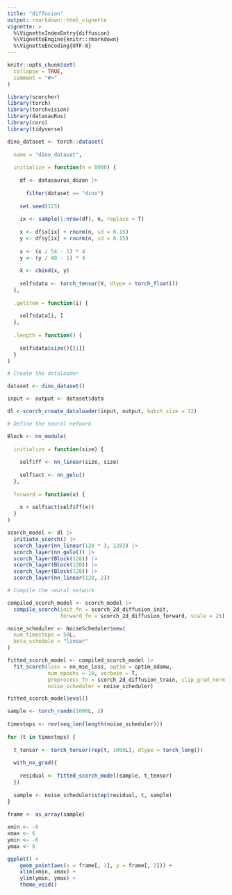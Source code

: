 ```yaml
---
title: "diffusion"
output: rmarkdown::html_vignette
vignette: >
  %\VignetteIndexEntry{diffusion}
  %\VignetteEngine{knitr::rmarkdown}
  %\VignetteEncoding{UTF-8}
---
```


```r
knitr::opts_chunk$set(
  collapse = TRUE,
  comment = "#>"
)
```

```r
library(scorcher)
library(torch)
library(torchvision)
library(datasauRus)
library(coro)
library(tidyverse)
```

```r

dino_dataset <- torch::dataset(
  
  name = "dino_dataset",
  
  initialize = function(n = 8000) {
    
    df <- datasaurus_dozen |> 
      
      filter(dataset == "dino")
    
    set.seed(123)
    
    ix <- sample(1:nrow(df), n, replace = T)
    
    x <- df$x[ix] + rnorm(n, sd = 0.15)
    y <- df$y[ix] + rnorm(n, sd = 0.15)
    
    x <- (x / 54 - 1) * 4
    y <- (y / 48 - 1) * 4
    
    X <- cbind(x, y)
    
    self$data <- torch_tensor(X, dtype = torch_float())
  },
  
  .getitem = function(i) {
    
    self$data[i, ]
  },
  
  .length = function() {
    
    self$data$size()[[1]]
  }
)

```


```r
# Create the dataloader

dataset <- dino_dataset()

input <- output <- dataset$data

dl <-scorch_create_dataloader(input, output, batch_size = 32)

# Define the neural network

Block <- nn_module(
  
  initialize = function(size) {
    
    self$ff <- nn_linear(size, size)
    
    self$act <- nn_gelu()
  },
  
  forward = function(x) {
    
    x + self$act(self$ff(x))
  }
)

scorch_model <- dl |> 
  initiate_scorch() |> 
  scorch_layer(nn_linear(128 * 3, 128)) |>
  scorch_layer(nn_gelu()) |>
  scorch_layer(Block(128)) |>
  scorch_layer(Block(128)) |>
  scorch_layer(Block(128)) |>
  scorch_layer(nn_linear(128, 2))

# Compile the neural network

compiled_scorch_model <- scorch_model |>
  compile_scorch(init_fn = scorch_2d_diffusion_init, 
                 forward_fn = scorch_2d_diffusion_forward, scale = 25)

```


```r

noise_scheduler <- NoiseScheduler$new(
  num_timesteps = 50L,
  beta_schedule = "linear"
)

fitted_scorch_model <- compiled_scorch_model |> 
  fit_scorch(loss = nn_mse_loss, optim = optim_adamw, 
             num_epochs = 10, verbose = T,
             preprocess_fn = scorch_2d_diffusion_train, clip_grad_norm = T, 
             noise_scheduler = noise_scheduler)
```

```r

fitted_scorch_model$eval()

sample <- torch_randn(1000L, 2)
    
timesteps <- rev(seq_len(length(noise_scheduler)))
      
for (t in timesteps) {
      
  t_tensor <- torch_tensor(rep(t, 1000L), dtype = torch_long())
      
  with_no_grad({
        
    residual <- fitted_scorch_model(sample, t_tensor)
  })
      
  sample <- noise_scheduler$step(residual, t, sample)
}
      
frame <- as_array(sample)

xmin <- -6
xmax <- 6
ymin <- -6
ymax <- 6

ggplot() +
    geom_point(aes(x = frame[, 1], y = frame[, 2])) +
    xlim(xmin, xmax) +
    ylim(ymin, ymax) +
    theme_void()

```


